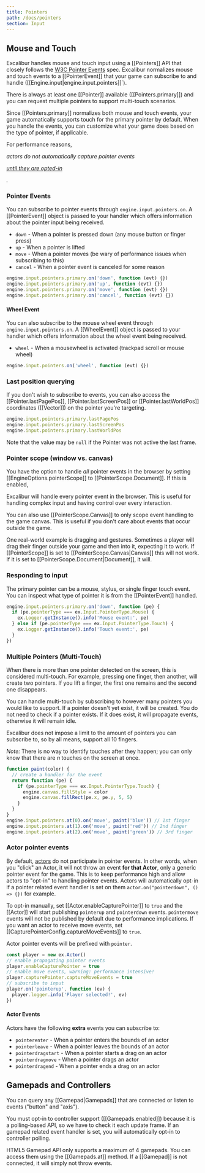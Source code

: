 ```yaml
---
title: Pointers
path: /docs/pointers
section: Input
---
```


## Mouse and Touch

Excalibur handles mouse and touch input using a [[Pointers]] API that closely follows the [W3C Pointer Events](https://developer.mozilla.org/en-US/docs/Web/API/Pointer_events) spec. Excalibur normalizes mouse and touch events to a [[PointerEvent]]
that your game can subscribe to and handle ([[Engine.input|engine.input.pointers]]`).

There is always at least one [[Pointer]] available ([[Pointers.primary]]) and
you can request multiple pointers to support multi-touch scenarios.

Since [[Pointers.primary]] normalizes both mouse and touch events, your game
automatically supports touch for the primary pointer by default. When
you handle the events, you can customize what your game does based on the type
of pointer, if applicable.

<Note>

For performance reasons,

<em>

actors do not automatically capture pointer events

<a href="#actor-pointer-events">

until they are opted-in

</a>

.

</em>

</Note>

### Pointer Events

You can subscribe to pointer events through `engine.input.pointers.on`. A [[PointerEvent]] object is
passed to your handler which offers information about the pointer input being received.

- `down` - When a pointer is pressed down (any mouse button or finger press)
- `up` - When a pointer is lifted
- `move` - When a pointer moves (be wary of performance issues when subscribing to this)
- `cancel` - When a pointer event is canceled for some reason

```js
engine.input.pointers.primary.on('down', function (evt) {})
engine.input.pointers.primary.on('up', function (evt) {})
engine.input.pointers.primary.on('move', function (evt) {})
engine.input.pointers.primary.on('cancel', function (evt) {})
```

#### Wheel Event

You can also subscribe to the mouse wheel event through `engine.input.pointers.on`. A [[WheelEvent]]
object is passed to your handler which offers information about the wheel event being received.

- `wheel` - When a mousewheel is activated (trackpad scroll or mouse wheel)

```js
engine.input.pointers.on('wheel', function (evt) {})
```

### Last position querying

If you don't wish to subscribe to events, you can also access the [[Pointer.lastPagePos]], [[Pointer.lastScreenPos]]
or [[Pointer.lastWorldPos]] coordinates ([[Vector]]) on the pointer you're targeting.

```js
engine.input.pointers.primary.lastPagePos
engine.input.pointers.primary.lastScreenPos
engine.input.pointers.primary.lastWorldPos
```

Note that the value may be `null` if the Pointer was not active the last frame.

### Pointer scope (window vs. canvas)

You have the option to handle _all_ pointer events in the browser by setting
[[EngineOptions.pointerScope]] to [[PointerScope.Document]]. If this is enabled,

Excalibur will handle every pointer event in the browser. This is useful for handling
complex input and having control over every interaction.

You can also use [[PointerScope.Canvas]] to only scope event handling to the game
canvas. This is useful if you don't care about events that occur outside the game.

One real-world example is dragging and gestures. Sometimes a player will drag their
finger outside your game and then into it, expecting it to work. If [[PointerScope]]
is set to [[PointerScope.Canvas|Canvas]] this will not work. If it is set to
[[PointerScope.Document|Document]], it will.

### Responding to input

The primary pointer can be a mouse, stylus, or single finger touch event. You
can inspect what type of pointer it is from the [[PointerEvent]] handled.

```js
engine.input.pointers.primary.on('down', function (pe) {
  if (pe.pointerType === ex.Input.PointerType.Mouse) {
    ex.Logger.getInstance().info('Mouse event:', pe)
  } else if (pe.pointerType === ex.Input.PointerType.Touch) {
    ex.Logger.getInstance().info('Touch event:', pe)
  }
})
```

### Multiple Pointers (Multi-Touch)

When there is more than one pointer detected on the screen,
this is considered multi-touch. For example, pressing one finger,
then another, will create two pointers. If you lift a finger,
the first one remains and the second one disappears.

You can handle multi-touch by subscribing to however many pointers
you would like to support. If a pointer doesn't yet exist, it will
be created. You do not need to check if a pointer exists. If it does
exist, it will propagate events, otherwise it will remain idle.

Excalibur does not impose a limit to the amount of pointers you can
subscribe to, so by all means, support all 10 fingers.

_Note:_ There is no way to identify touches after they happen; you can only
know that there are _n_ touches on the screen at once.

```js
function paint(color) {
  // create a handler for the event
  return function (pe) {
    if (pe.pointerType === ex.Input.PointerType.Touch) {
      engine.canvas.fillStyle = color
      engine.canvas.fillRect(pe.x, pe.y, 5, 5)
    }
  }
}
engine.input.pointers.at(0).on('move', paint('blue')) // 1st finger
engine.input.pointers.at(1).on('move', paint('red')) // 2nd finger
engine.input.pointers.at(2).on('move', paint('green')) // 3rd finger
```

### Actor pointer events

By default, [actors](/docs/actors) do not participate in pointer events. In other
words, when you "click" an Actor, it will not throw an event **for that Actor**,
only a generic pointer event for the game. This is to keep performance
high and allow actors to "opt-in" to handling pointer events. Actors will automatically
opt-in if a pointer related event handler is set on them `actor.on("pointerdown", () => {})` for example.

To opt-in manually, set [[Actor.enableCapturePointer]] to `true` and the [[Actor]] will
start publishing `pointerup` and `pointerdown` events. `pointermove` events
will not be published by default due to performance implications. If you want
an actor to receive move events, set [[CapturePointerConfig.captureMoveEvents]] to
`true`.

Actor pointer events will be prefixed with `pointer`.

```js
const player = new ex.Actor()
// enable propagating pointer events
player.enableCapturePointer = true
// enable move events, warning: performance intensive!
player.capturePointer.captureMoveEvents = true
// subscribe to input
player.on('pointerup', function (ev) {
  player.logger.info('Player selected!', ev)
})
```

#### Actor Events

Actors have the following **extra** events you can subscribe to:

- `pointerenter` - When a pointer enters the bounds of an actor
- `pointerleave` - When a pointer leaves the bounds of an actor
- `pointerdragstart` - When a pointer starts a drag on an actor
- `pointerdragmove` - When a pointer drags an actor
- `pointerdragend` - When a pointer ends a drag on an actor

## Gamepads and Controllers

You can query any [[Gamepad|Gamepads]] that are connected or listen to events ("button" and "axis").

You must opt-in to controller support ([[Gamepads.enabled]]) because it is a polling-based
API, so we have to check it each update frame. If an gamepad related event handler is set, you will
automatically opt-in to controller polling.

HTML5 Gamepad API only supports a maximum of 4 gamepads. You can access them using the [[Gamepads.at]] method. If a [[Gamepad]] is
not connected, it will simply not throw events.
